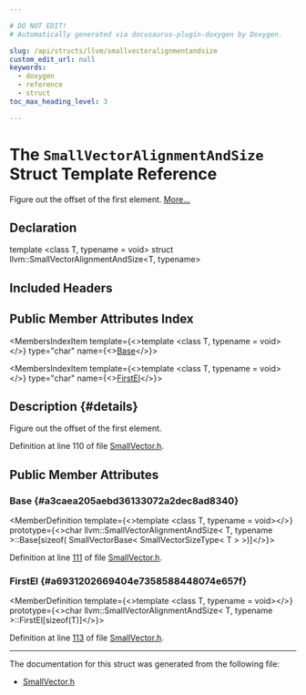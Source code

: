 ```yaml
---

# DO NOT EDIT!
# Automatically generated via docusaurus-plugin-doxygen by Doxygen.

slug: /api/structs/llvm/smallvectoralignmentandsize
custom_edit_url: null
keywords:
  - doxygen
  - reference
  - struct
toc_max_heading_level: 3

---
```





# The `SmallVectorAlignmentAndSize` Struct Template Reference

<DoxygenPage pluginConfig={pluginConfig}>

Figure out the offset of the first element. <a href="#details">More...</a>

## Declaration

<CodeBlock>template &lt;class T, typename = void&gt;
struct llvm::SmallVectorAlignmentAndSize&lt;T, typename&gt;</CodeBlock>

## Included Headers

<IncludesList>
<IncludesListItem
  filePath="llvm/ADT/SmallVector.h"
  permalink="/docs/api/files/include/include/llvm/include/llvm/adt/smallvector-h"
  isLocal="true" />
</IncludesList>

## Public Member Attributes Index

<MembersIndex>

<MembersIndexItem
  template={<>template &lt;class T, typename = void&gt;</>}
  type="char"
  name={<><a href="#a3caea205aebd36133072a2dec8ad8340">Base</a></>}>
</MembersIndexItem>

<MembersIndexItem
  template={<>template &lt;class T, typename = void&gt;</>}
  type="char"
  name={<><a href="#a6931202669404e7358588448074e657f">FirstEl</a></>}>
</MembersIndexItem>

</MembersIndex>

## Description {#details}

Figure out the offset of the first element.

Definition at line 110 of file <a href="/docs/api/files/include/include/llvm/include/llvm/adt/smallvector-h">SmallVector.h</a>.

<SectionDefinition>

## Public Member Attributes

### Base {#a3caea205aebd36133072a2dec8ad8340}

<MemberDefinition
  template={<>template &lt;class T, typename = void&gt;</>}
  prototype={<>char llvm::SmallVectorAlignmentAndSize&lt; T, typename &gt;::Base&#91;sizeof( SmallVectorBase&lt; SmallVectorSizeType&lt; T &gt; &gt;)&#93;</>}>

Definition at line <a href="/docs/api/files/include/include/llvm/include/llvm/adt/smallvector-h/#l00111">111</a> of file <a href="/docs/api/files/include/include/llvm/include/llvm/adt/smallvector-h">SmallVector.h</a>.
</MemberDefinition>

### FirstEl {#a6931202669404e7358588448074e657f}

<MemberDefinition
  template={<>template &lt;class T, typename = void&gt;</>}
  prototype={<>char llvm::SmallVectorAlignmentAndSize&lt; T, typename &gt;::FirstEl&#91;sizeof(T)&#93;</>}>

Definition at line <a href="/docs/api/files/include/include/llvm/include/llvm/adt/smallvector-h/#l00113">113</a> of file <a href="/docs/api/files/include/include/llvm/include/llvm/adt/smallvector-h">SmallVector.h</a>.
</MemberDefinition>

</SectionDefinition>

<hr/>

The documentation for this struct was generated from the following file:

<ul>
<li><a href="/docs/api/files/include/include/llvm/include/llvm/adt/smallvector-h">SmallVector.h</a></li>
</ul>

</DoxygenPage>
